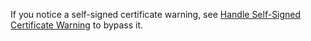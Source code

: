 If you notice a self-signed certificate warning, see [Handle Self-Signed Certificate Warning](/docs/troubleshooting#handle-self-signed-certificate-warning) to bypass it.
